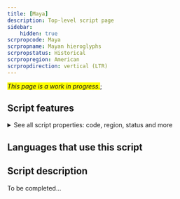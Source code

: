 ```yaml
---
title: [Maya]
description: Top-level script page
sidebar:
    hidden: true
scrpropcode: Maya
scrpropname: Mayan hieroglyphs
scrpropstatus: Historical
scrpropregion: American
scrpropdirection: vertical (LTR)
---
```


<span style='background-color:yellow'>_This page is a work in progress._</span>;


## Script features

<details>
<summary> See all script properties: code, region, status and more</summary>
<ScriptInfo />
</details>

## Languages that use this script

<WsList script='Maya' wsMax='5' />

## Script description

To be completed...

